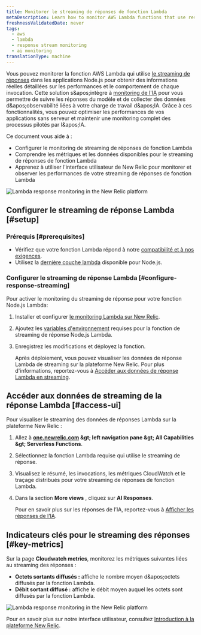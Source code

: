 ```yaml
---
title: Monitorer le streaming de réponses de fonction Lambda
metaDescription: Learn how to monitor AWS Lambda functions that use response streaming in the New Relic.
freshnessValidatedDate: never
tags:
  - aws
  - lambda
  - response stream monitoring
  - ai monitoring
translationType: machine
---
```


Vous pouvez monitorer la fonction AWS Lambda qui utilise [le streaming de réponses](https://aws.amazon.com/blogs/compute/introducing-aws-lambda-response-streaming/) dans les applications Node.js pour obtenir des informations réelles détaillées sur les performances et le comportement de chaque invocation. Cette solution s&amp;apos;intègre à [monitoring de l&apos;IA](/docs/ai-monitoring/intro-to-ai-monitoring/) pour vous permettre de suivre les réponses du modèle et de collecter des données d&amp;apos;observabilité liées à votre charge de travail d&amp;apos;IA. Grâce à ces fonctionnalités, vous pouvez optimiser les performances de vos applications sans serveur et maintenir une monitoring complet des processus pilotés par l&amp;apos;IA.

Ce document vous aide à :

* Configurer le monitoring de streaming de réponses de fonction Lambda
* Comprendre les métriques et les données disponibles pour le streaming de réponses de fonction Lambda
* Apprenez à utiliser l&apos;interface utilisateur de New Relic pour monitorer et observer les performances de votre streaming de réponses de fonction Lambda

<img title="New Relic AI Responses page" alt="Lambda response monitoring in the New Relic platform" src="/images/ss-ai-response-page.gif" />

## Configurer le streaming de réponse Lambda [#setup]

### Prérequis [#prerequisites]

* Vérifiez que votre fonction Lambda répond à notre [compatibilité et à nos exigences](/docs/serverless-function-monitoring/aws-lambda-monitoring/instrument-lambda-function/compatibility-requirement-lambda-monitoring).
* Utilisez la [dernière couche lambda](https://layers.newrelic-external.com) disponible pour Node.js.

### Configurer le streaming de réponse Lambda [#configure-response-streaming]

Pour activer le monitoring du streaming de réponse pour votre fonction Node.js Lambda:

1. Installer et configurer [le monitoring Lambda sur New Relic](/docs/serverless-function-monitoring/aws-lambda-monitoring/instrument-lambda-function/configure-serverless-aws-monitoring).

2. Ajoutez les [variables d&apos;environnement](/docs/serverless-function-monitoring/aws-lambda-monitoring/instrument-lambda-function/env-variables-lambda) requises pour la fonction de streaming de réponse Node.js Lambda.

3. Enregistrez les modifications et déployez la fonction.

   Après déploiement, vous pouvez visualiser les données de réponse Lambda de streaming sur la plateforme New Relic. Pour plus d&apos;informations, reportez-vous à [Accéder aux données de réponse Lambda en streaming](#access-ui).

## Accéder aux données de streaming de la réponse Lambda [#access-ui]

Pour visualiser le streaming des données de réponses Lambda sur la plateforme New Relic :

1. Allez à <DNT>**[one.newrelic.com](https://one.newrelic.com) &amp;gt; left navigation pane &amp;gt; All Capabilities &amp;gt; Serverless Functions**</DNT>.

2. Sélectionnez la fonction Lambda requise qui utilise le streaming de réponse.

3. Visualisez le résumé, les invocations, les métriques CloudWatch et le traçage distribués pour votre streaming de réponses de fonction Lambda.

4. Dans la section **More views** , cliquez sur **AI Responses**.

   Pour en savoir plus sur les réponses de l’IA, reportez-vous à [Afficher les réponses de l’IA](/docs/ai-monitoring/explore-ai-data/view-ai-responses).

## Indicateurs clés pour le streaming des réponses [#key-metrics]

Sur la page **Cloudwatch metrics**, monitorez les métriques suivantes liées au streaming des réponses :

* **Octets sortants diffusés :** affiche le nombre moyen d&amp;apos;octets diffusés par la fonction Lambda.
* **Débit sortant diffusé :** affiche le débit moyen auquel les octets sont diffusés par la fonction Lambda.

<img title="New Relic AI Responses page" alt="Lambda response monitoring in the New Relic platform" src="/images/ss-ai-response.webp" />

Pour en savoir plus sur notre interface utilisateur, consultez [Introduction à la plateforme New Relic](/docs/new-relic-solutions/new-relic-one/introduction-new-relic-platform).